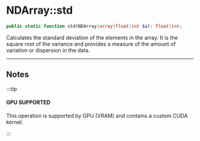 # NDArray::std

```php
public static function std(NDArray|array|float|int $a): float|int;
```
Calculates the standard deviation of the elements in the array. It is the
square root of the variance and provides a measure of the amount of variation
or dispersion in the data.

---

## Notes

:::tip

#### GPU SUPPORTED
This operation is supported by GPU (VRAM) and contains a custom CUDA kernel.

:::